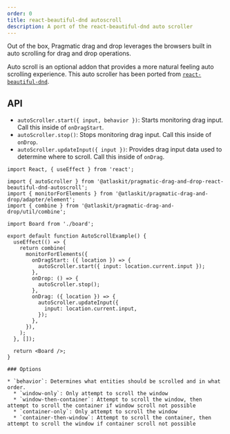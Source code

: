 ```yaml
---
order: 0
title: react-beautiful-dnd autoscroll
description: A port of the react-beautiful-dnd auto scroller
---
```


Out of the box, Pragmatic drag and drop leverages the browsers built in auto scrolling for drag and drop operations.

Auto scroll is an optional addon that provides a more natural feeling auto scrolling experience.
This auto scroller has been ported from [`react-beautiful-dnd`](https://github.com/atlassian/react-beautiful-dnd).

## API

- `autoScroller.start({ input, behavior })`: Starts monitoring drag input. Call this inside of `onDragStart`.
- `autoScroller.stop()`: Stops monitoring drag input. Call this inside of `onDrop`.
- `autoScroller.updateInput({ input })`: Provides drag input data used to determine where to scroll. Call this inside of `onDrag`.

```tsx
import React, { useEffect } from 'react';

import { autoScroller } from '@atlaskit/pragmatic-drag-and-drop-react-beautiful-dnd-autoscroll';
import { monitorForElements } from '@atlaskit/pragmatic-drag-and-drop/adapter/element';
import { combine } from '@atlaskit/pragmatic-drag-and-drop/util/combine';

import Board from './board';

export default function AutoScrollExample() {
  useEffect(() => {
    return combine(
      monitorForElements({
        onDragStart: ({ location }) => {
          autoScroller.start({ input: location.current.input });
        },
        onDrop: () => {
          autoScroller.stop();
        },
        onDrag: ({ location }) => {
          autoScroller.updateInput({
            input: location.current.input,
          });
        },
      }),
    );
  }, []);

  return <Board />;
}

### Options

* `behavior`: Determines what entities should be scrolled and in what order.
  * `window-only`: Only attempt to scroll the window
  * `window-then-container`: Attempt to scroll the window, then attempt to scroll the container if window scroll not possible
  * `container-only`: Only attempt to scroll the window
  * `container-then-window`: Attempt to scroll the container, then attempt to scroll the window if container scroll not possible
```
